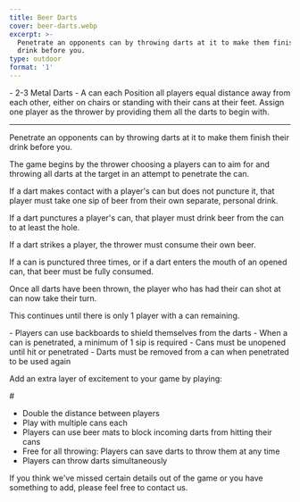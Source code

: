 ```yaml
---
title: Beer Darts
cover: beer-darts.webp
excerpt: >-
  Penetrate an opponents can by throwing darts at it to make them finish their
  drink before you.
type: outdoor
format: '1'
---
```


<GameHero
  cover="/BeerGoggleGames/images/beerdarts.webp"
  alt="Beer Darts"
/>

<GameSection title="Equipment" icon="/BeerGoggleGames/images/liquor.webp">
-   2-3 Metal Darts
-   A can each
</GameSection>

<GameSection title="Setup" icon="/BeerGoggleGames/images/settings.webp">
Position all players equal distance away from each other, either on chairs or standing with their cans at their feet. Assign one player as the thrower by providing them all the darts to begin with.

* * *
</GameSection>

<GameSection title="Aim of the Game" icon="/BeerGoggleGames/images/target.webp">
<p>Penetrate an opponents can by throwing darts at it to make them finish their drink before you.</p>
</GameSection>

<GameSection title="How to Play" icon="/BeerGoggleGames/images/question.webp">
The game begins by the thrower choosing a players can to aim for and throwing all darts at the target in an attempt to penetrate the can.

If a dart makes contact with a player's can but does not puncture it, that player must take one sip of beer from their own separate, personal drink.

If a dart punctures a player's can, that player must drink beer from the can to at least the hole.

If a dart strikes a player, the thrower must consume their own beer.

If a can is punctured three times, or if a dart enters the mouth of an opened can, that beer must be fully consumed.

Once all darts have been thrown, the player who has had their can shot at can now take their turn.

This continues until there is only 1 player with a can remaining.
</GameSection>

<GameSection title="Rules" icon="/BeerGoggleGames/images/rules.webp">
-   Players can use backboards to shield themselves from the darts
-   When a can is penetrated, a minimum of 1 sip is required
-   Cans must be unopened until hit or penetrated
-   Darts must be removed from a can when penetrated to be used again
</GameSection>

<GameSection title="Special Edition" icon="/BeerGoggleGames/images/special.webp">
<p>Add an extra layer of excitement to your game by playing:</p>
</GameSection>

<GameSection title="**Extreme Beer Darts**" icon="/BeerGoggleGames/images/question.webp">
#

-   Double the distance between players
-   Play with multiple cans each
-   Players can use beer mats to block incoming darts from hitting their cans
-   Free for all throwing: Players can save darts to throw them at any time
-   Players can throw darts simultaneously
</GameSection>

<ShareButtons title="Beer Darts" />

<FeedbackCard>
<p>If you think we've missed certain details out of the game or you have something to add, please feel free to contact us.</p>
</FeedbackCard>
